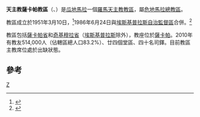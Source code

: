{{Infobox Roman Catholic diocese
|Roman Catholic Diocese of = 天主教薩卡帕教區
|Latin name of diocese = Dioecesis Zacapensis
|image = 
|caption =
|location = [[瓜地馬拉|瓜地馬拉]]
|territory =薩卡帕省和奇基穆拉省
|population =514,000
|rite = 拉丁禮
|patron = 
|province = 瓜地馬拉
|established = 1951年
|cathedral = 聖伯多祿主教座堂
|co-cathedral =
|leadership = 主教
|website =
|教宗 =
|metropolitan =
|ordinary =懸空
|coadjutor bishop =
|auxiliary = 
}}

'''天主教薩卡帕教區'''（{{lang-la|Dioecesis Zacapensis}}、{{lang-es|Diócesis de Zacapa}}）是[[瓜地馬拉|瓜地馬拉]]一個[[羅馬天主教|羅馬天主教]][[教區|教區]]，屬[[天主教危地馬拉總教區|危地馬拉總教區]]。

教區成立於1951年3月10日，<ref>{{cite journal
|journal=[[宗座公報|宗座公報]]
|publisher=梵蒂岡出版社
|date=1951年
|volume=43
|title=''Omnium in catholico''
|page=357
|url=http://www.vatican.va/archive/aas/documents/AAS%2043%20%5B1951%5D%20-%20ocr.pdf
|access-date=2014-04-03
|archive-date=2012-08-09
|archive-url=https://www.webcitation.org/69mL2255U?url=http://www.vatican.va/archive/aas/documents/AAS%2043%20%5B1951%5D%20-%20ocr.pdf
|dead-url=no
}}</ref>1986年6月24日與[[天主教埃斯基普拉斯自治監督區|埃斯基普拉斯自治監督區]]合併。<ref>{{Cite web |url=http://www.vatican.va/holy_father/john_paul_ii/apost_constitutions/documents/hf_jp-ii_apc_19860624_ssdnic-de-esquipulas_lt.html |title=升為教區的宗座憲令 |access-date=2014-04-03 |archive-date=2014-05-16 |archive-url=https://web.archive.org/web/20140516234318/http://www.vatican.va/holy_father/john_paul_ii/apost_constitutions/documents/hf_jp-ii_apc_19860624_ssdnic-de-esquipulas_lt.html |dead-url=no }}</ref>

教區包括[[薩卡帕省|薩卡帕省]]和[[奇基穆拉省|奇基穆拉省]]（[[埃斯基普拉斯|埃斯基普拉斯]]除外），教座位於[[薩卡帕|薩卡帕]]。2010年有教友514,000人（佔轄區總人口83.2%）、廿四個堂區、四十名司鐸。目前教區主教席位處於出缺狀態。

==參考==
{{reflist}}
{{危地馬拉天主教教區}}
[[Category:危地馬拉天主教教區|Z]]